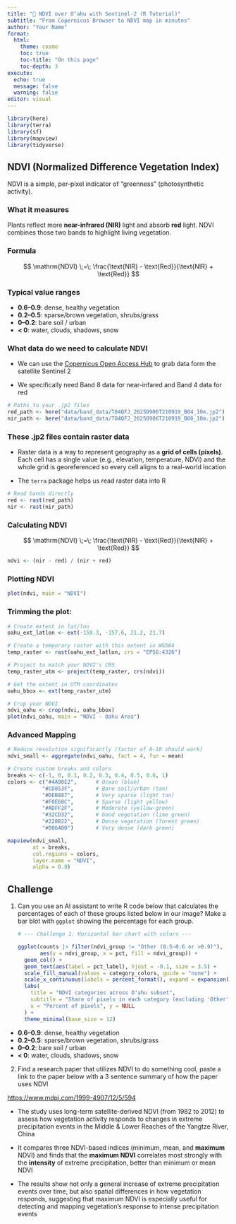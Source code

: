 ```yaml
---
title: "🌿 NDVI over Oʻahu with Sentinel-2 (R Tutorial)"
subtitle: "From Copernicus Browser to NDVI map in minutes"
author: "Your Name"
format:
  html:
    theme: cosmo
    toc: true
    toc-title: "On this page"
    toc-depth: 3
execute:
  echo: true
  message: false
  warning: false
editor: visual
---
```


```r
library(here)
library(terra)
library(sf)
library(mapview)
library(tidyverse)
```

## NDVI (Normalized Difference Vegetation Index)

NDVI is a simple, per-pixel indicator of “greenness” (photosynthetic activity).

### What it measures

Plants reflect more **near-infrared (NIR)** light and absorb **red** light. NDVI combines those two bands to highlight living vegetation.

### Formula

$$
\mathrm{NDVI} \;=\; \frac{\text{NIR} - \text{Red}}{\text{NIR} + \text{Red}}
$$

```{=html}
<!-- Plain-text fallback (if math is disabled):
NDVI = (NIR - Red) / (NIR + Red)
-->
```

### Typical value ranges

-   **0.6–0.9**: dense, healthy vegetation\
-   **0.2–0.5**: sparse/brown vegetation, shrubs/grass\
-   **0–0.2**: bare soil / urban\
-   **\< 0**: water, clouds, shadows, snow

### What data do we need to calculate NDVI

-   We can use the [Copernicus Open Access Hub](https://browser.dataspace.copernicus.eu/) to grab data form the satellite Sentinel 2

-   We specifically need Band 8 data for near-infared and Band 4 data for red

```r
# Paths to your .jp2 files
red_path <- here("data/band_data/T04QFJ_20250906T210919_B04_10m.jp2")
nir_path <- here("data/band_data/T04QFJ_20250906T210919_B08_10m.jp2")
```

### These .jp2 files contain raster data

-   Raster data is a way to represent geography as a **grid of cells (pixels)**. Each cell has a single value (e.g., elevation, temperature, NDVI) and the whole grid is georeferenced so every cell aligns to a real-world location

-   The `terra` package helps us read raster data into R

```r
# Read bands directly
red <- rast(red_path)
nir <- rast(nir_path)
```

### Calculating NDVI

$$
\mathrm{NDVI} \;=\; \frac{\text{NIR} - \text{Red}}{\text{NIR} + \text{Red}}
$$

```r
ndvi <- (nir - red) / (nir + red)
```

### Plotting NDVI

```r
plot(ndvi, main = "NDVI")
```

### Trimming the plot:

```r
# Create extent in lat/lon
oahu_ext_latlon <- ext(-158.3, -157.6, 21.2, 21.7)

# Create a temporary raster with this extent in WGS84
temp_raster <- rast(oahu_ext_latlon, crs = "EPSG:4326")

# Project to match your NDVI's CRS
temp_raster_utm <- project(temp_raster, crs(ndvi))

# Get the extent in UTM coordinates
oahu_bbox <- ext(temp_raster_utm)

# Crop your NDVI
ndvi_oahu <- crop(ndvi, oahu_bbox)
plot(ndvi_oahu, main = "NDVI - Oahu Area")
```

### Advanced Mapping

```r
# Reduce resolution significantly (factor of 8-10 should work)
ndvi_small <- aggregate(ndvi_oahu, fact = 4, fun = mean)

# Create custom breaks and colors
breaks <- c(-1, 0, 0.1, 0.2, 0.3, 0.4, 0.5, 0.6, 1)
colors <- c("#4A90E2",      # Ocean (blue)
           "#CD853F",       # Bare soil/urban (tan)
           "#DEB887",       # Very sparse (light tan)
           "#F0E68C",       # Sparse (light yellow)
           "#ADFF2F",       # Moderate (yellow-green)
           "#32CD32",       # Good vegetation (lime green)
           "#228B22",       # Dense vegetation (forest green)
           "#006400")       # Very dense (dark green)

mapview(ndvi_small,
        at = breaks,
        col.regions = colors,
        layer.name = "NDVI",
        alpha = 0.8)
```

## Challenge

1.  Can you use an AI assistant to write R code below that calculates the percentages of each of these groups listed below in our image? Make a bar blot with `ggplot` showing the percentage for each group.

    ```r
    # --- Challenge 1: Horizontal bar chart with colors ---

    ggplot(counts |> filter(ndvi_group != "Other (0.5–0.6 or >0.9)"),
           aes(y = ndvi_group, x = pct, fill = ndvi_group)) +
      geom_col() +
      geom_text(aes(label = pct_label), hjust = -0.1, size = 3.5) +
      scale_fill_manual(values = category_colors, guide = "none") +
      scale_x_continuous(labels = percent_format(), expand = expansion(mult = c(0, 0.08))) +
      labs(
        title = "NDVI categories across Oʻahu subset",
        subtitle = "Share of pixels in each category (excluding 'Other')",
        x = "Percent of pixels", y = NULL
      ) +
      theme_minimal(base_size = 12)


    ```

-   **0.6–0.9**: dense, healthy vegetation
-   **0.2–0.5**: sparse/brown vegetation, shrubs/grass
-   **0–0.2**: bare soil / urban
-   **\< 0**: water, clouds, shadows, snow

2.  Find a research paper that utilizes NDVI to do something cool, paste a link to the paper below with a 3 sentence summary of how the paper uses NDVI

<https://www.mdpi.com/1999-4907/12/5/594>

-   The study uses long-term satellite-derived NDVI (from 1982 to 2012) to assess how vegetation activity responds to changes in extreme precipitation events in the Middle & Lower Reaches of the Yangtze River, China

-   It compares three NDVI-based indices (minimum, mean, and **maximum** NDVI) and finds that the **maximum NDVI** correlates most strongly with the **intensity** of extreme precipitation, better than minimum or mean NDVI

-   The results show not only a general increase of extreme precipitation events over time, but also spatial differences in how vegetation responds, suggesting that maximum NDVI is especially useful for detecting and mapping vegetation’s response to intense precipitation events\
